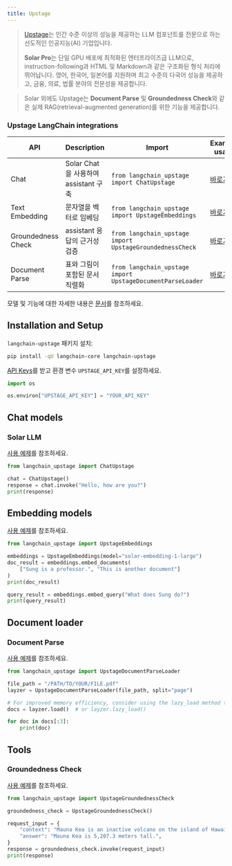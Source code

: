 ```yaml
---
title: Upstage
---
```


>[Upstage](https://upstage.ai)는 인간 수준 이상의 성능을 제공하는 LLM 컴포넌트를 전문으로 하는 선도적인 인공지능(AI) 기업입니다.
>
>**Solar Pro**는 단일 GPU 배포에 최적화된 엔터프라이즈급 LLM으로, instruction-following과 HTML 및 Markdown과 같은 구조화된 형식 처리에 뛰어납니다. 영어, 한국어, 일본어를 지원하며 최고 수준의 다국어 성능을 제공하고, 금융, 의료, 법률 분야의 전문성을 제공합니다.

>Solar 외에도 Upstage는 **Document Parse** 및 **Groundedness Check**와 같은 실제 RAG(retrieval-augmented generation)를 위한 기능을 제공합니다.

### Upstage LangChain integrations

| API | Description | Import | Example usage |
| --- | --- | --- | --- |
| Chat | Solar Chat을 사용하여 assistant 구축 | `from langchain_upstage import ChatUpstage` | [바로가기](/oss/integrations/chat/upstage) |
| Text Embedding | 문자열을 벡터로 임베딩 | `from langchain_upstage import UpstageEmbeddings` | [바로가기](/oss/integrations/text_embedding/upstage) |
| Groundedness Check | assistant 응답의 근거성 검증 | `from langchain_upstage import UpstageGroundednessCheck` | [바로가기](/oss/integrations/tools/upstage_groundedness_check) |
| Document Parse | 표와 그림이 포함된 문서 직렬화 | `from langchain_upstage import UpstageDocumentParseLoader` | [바로가기](/oss/integrations/document_loaders/upstage) |

모델 및 기능에 대한 자세한 내용은 [문서](https://console.upstage.ai/docs/getting-started/overview)를 참조하세요.

## Installation and Setup

`langchain-upstage` 패키지 설치:

```bash
pip install -qU langchain-core langchain-upstage
```

[API Keys](https://console.upstage.ai)를 받고 환경 변수 `UPSTAGE_API_KEY`를 설정하세요.

```python
import os

os.environ["UPSTAGE_API_KEY"] = "YOUR_API_KEY"
```

## Chat models

### Solar LLM

[사용 예제](/oss/integrations/chat/upstage)를 참조하세요.

```python
from langchain_upstage import ChatUpstage

chat = ChatUpstage()
response = chat.invoke("Hello, how are you?")
print(response)
```

## Embedding models

[사용 예제](/oss/integrations/text_embedding/upstage)를 참조하세요.

```python
from langchain_upstage import UpstageEmbeddings

embeddings = UpstageEmbeddings(model="solar-embedding-1-large")
doc_result = embeddings.embed_documents(
    ["Sung is a professor.", "This is another document"]
)
print(doc_result)

query_result = embeddings.embed_query("What does Sung do?")
print(query_result)
```

## Document loader

### Document Parse

[사용 예제](/oss/integrations/document_loaders/upstage)를 참조하세요.

```python
from langchain_upstage import UpstageDocumentParseLoader

file_path = "/PATH/TO/YOUR/FILE.pdf"
layzer = UpstageDocumentParseLoader(file_path, split="page")

# For improved memory efficiency, consider using the lazy_load method to load documents page by page.
docs = layzer.load()  # or layzer.lazy_load()

for doc in docs[:3]:
    print(doc)
```

## Tools

### Groundedness Check

[사용 예제](/oss/integrations/tools/upstage_groundedness_check)를 참조하세요.

```python
from langchain_upstage import UpstageGroundednessCheck

groundedness_check = UpstageGroundednessCheck()

request_input = {
    "context": "Mauna Kea is an inactive volcano on the island of Hawaii. Its peak is 4,207.3 m above sea level, making it the highest point in Hawaii and second-highest peak of an island on Earth.",
    "answer": "Mauna Kea is 5,207.3 meters tall.",
}
response = groundedness_check.invoke(request_input)
print(response)
```